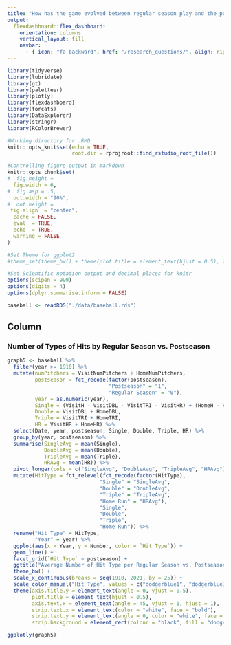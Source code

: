 ```yaml
---
title: "How has the game evolved between regular season play and the postseason?"
output: 
  flexdashboard::flex_dashboard:
    orientation: columns
    vertical_layout: fill
    navbar:
      - { icon: "fa-backward", href: "/research_questions/", align: right }
---
```


```r
library(tidyverse)
library(lubridate)
library(gt)
library(paletteer)
library(plotly)
library(flexdashboard)
library(forcats)
library(DataExplorer)
library(stringr)
library(RColorBrewer)

#Working directory for .RMD
knitr::opts_knit$set(echo = TRUE,
                     root.dir = rprojroot::find_rstudio_root_file())

#Controlling figure output in markdown
knitr::opts_chunk$set(
#  fig.height =   
  fig.width = 6,
#  fig.asp = .5,
  out.width = "90%",
#  out.height = 
 fig.align  = "center",
  cache = FALSE,
  eval  = TRUE,
  echo  = TRUE,
  warning = FALSE
)

#Set Theme for ggplot2
#theme_set(theme_bw() + theme(plot.title = element_text(hjust = 0.5), legend.position = "bottom"))

#Set Scientific notation output and decimal places for knitr
options(scipen = 999)
options(digits = 4)
options(dplyr.summarise.inform = FALSE)

```

```r

baseball <- readRDS("./data/baseball.rds")

```

Column {data-width=1000}
-----------------------------------------------------------------------

### Number of Types of Hits by Regular Season vs. Postseason

```r

graph5 <- baseball %>%
  filter(year >= 1910) %>%
  mutate(numPitchers = VisitNumPitchers + HomeNumPitchers,
         postseason = fct_recode(factor(postseason),
                                 "Postseason" = "1",
                                 "Regular Season" = "0"),
         year = as.numeric(year),
         Single = (VisitH - VisitDBL - VisitTRI - VisitHR) + (HomeH - HomeDBL - HomeTRI - HomeHR),
         Double = VisitDBL + HomeDBL,
         Triple = VisitTRI + HomeTRI,
         HR = VisitHR + HomeHR) %>%
  select(Date, year, postseason, Single, Double, Triple, HR) %>%
  group_by(year, postseason) %>%
  summarise(SingleAvg = mean(Single),
            DoubleAvg = mean(Double),
            TripleAvg = mean(Triple),
            HRAvg = mean(HR)) %>%
  pivot_longer(cols = c("SingleAvg", "DoubleAvg", "TripleAvg", "HRAvg"), names_to = "HitType", values_to = "Number") %>%
  mutate(HitType = fct_relevel(fct_recode(factor(HitType),
                              "Single" = "SingleAvg",
                              "Double" = "DoubleAvg",
                              "Triple" = "TripleAvg",
                              "Home Run" = "HRAvg"), 
                              "Single", 
                              "Double", 
                              "Triple", 
                              "Home Run")) %>%
  rename("Hit Type" = HitType,
         "Year" = year) %>%
  ggplot(aes(x = Year, y = Number, color = `Hit Type`)) +
  geom_line() +
  facet_grid(`Hit Type` ~ postseason) +
  ggtitle("Average Number of Hit Type per Regular Season vs. Postseason Game, 1910-2021") +
  theme_bw() +
  scale_x_continuous(breaks = seq(1910, 2021, by = 25)) +
  scale_color_manual("Hit Type", values = c("dodgerblue1", "dodgerblue1", "dodgerblue1", "dodgerblue1")) +
  theme(axis.title.y = element_text(angle = 0, vjust = 0.5),
        plot.title = element_text(hjust = 0.5),
        axis.text.x = element_text(angle = 45, vjust = 1, hjust = 1),
        strip.text.x = element_text(color = "white", face = "bold"),
        strip.text.y = element_text(angle = 0, color = "white", face = "bold"),
        strip.background = element_rect(colour = "black", fill = "dodgerblue4"))

ggplotly(graph5)

```
